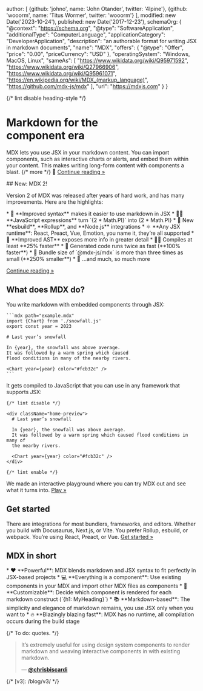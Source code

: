 
  author: [
    {github: 'johno', name: 'John Otander', twitter: '4lpine'},
    {github: 'wooorm', name: 'Titus Wormer', twitter: 'wooorm'}
  ],
  modified: new Date('2023-10-24'),
  published: new Date('2017-12-23'),
  schemaOrg: {
    "@context": "https://schema.org",
    "@type": "SoftwareApplication",
    "additionalType": "ComputerLanguage",
    "applicationCategory": "DeveloperApplication",
    "description": "an authorable format for writing JSX in markdown documents",
    "name": "MDX",
    "offers": {
      "@type": "Offer",
      "price": "0.00",
      "priceCurrency": "USD"
    },
    "operatingSystem": "Windows, MacOS, Linux",
    "sameAs": [
      "https://www.wikidata.org/wiki/Q95971592",
      "https://www.wikidata.org/wiki/Q27966906",
      "https://www.wikidata.org/wiki/Q95961071",
      "https://en.wikipedia.org/wiki/MDX_(markup_language)",
      "https://github.com/mdx-js/mdx"
    ],
    "url": "https://mdxjs.com"
  }
}

{/* lint disable heading-style */}

Markdown for the\
**component era**
=================

MDX lets you use JSX in your markdown content.
You can import components, such as interactive charts or alerts, and embed them
within your content.
This makes writing long-form content with components a blast. {/* more */}
🚀
[Continue reading »][what]

<div className="card big">
  ## New: MDX 2!

  Version 2 of MDX was released after years of hard work, and has many
  improvements.
  Here are the highlights:

  <div className="emoji-list">
    * 📝 **Improved syntax** makes it easier to use markdown in JSX
    * 🧑‍💻 **JavaScript expressions** turn `{2 * Math.PI}` into {2 * Math.PI}
    * 🔌 New **esbuild**, **Rollup**, and **Node.js** integrations
    * ⚛️ **Any JSX runtime**: React, Preact, Vue, Emotion, you name it, they’re
      all supported
    * 🌳 **Improved AST** exposes more info in greater detail
    * 🏃‍♀️ Compiles at least **25% faster**
    * 🚴 Generated code runs twice as fast (**100% faster**)
    * 🚄 Bundle size of `@mdx-js/mdx` is more than three times as small
      (**250% smaller**)
    * 🧵 …and much, so much more
  </div>

  [Continue reading »][v2]
</div>

## What does MDX do?

<div className="big-columns">
  <div>
    You write markdown with embedded components through JSX:

    ```mdx path="example.mdx"
    import {Chart} from './snowfall.js'
    export const year = 2023

    # Last year’s snowfall

    In {year}, the snowfall was above average.
    It was followed by a warm spring which caused
    flood conditions in many of the nearby rivers.

    <Chart year={year} color="#fcb32c" />
    ```
  </div>

  <div>
    It gets compiled to JavaScript that you can use in any framework that
    supports JSX:

    {/* lint disable */}

    <div className="home-preview">
      # Last year’s snowfall

      In {year}, the snowfall was above average.
      It was followed by a warm spring which caused flood conditions in many of
      the nearby rivers.

      <Chart year={year} color="#fcb32c" />
    </div>

    {/* lint enable */}
  </div>
</div>

We made an interactive playground where you can try MDX out and see what it
turns into.
[Play »][playground]

## Get started

There are integrations for most bundlers, frameworks, and editors.
Whether you build with Docusaurus, Next.js, or Vite.
You prefer Rollup, esbuild, or webpack.
You’re using React, Preact, or Vue.
[Get started »][getting-started]

## MDX in short

<div className="emoji-list">
  * ❤️ **Powerful**: MDX blends markdown and JSX syntax to fit perfectly in
    JSX-based projects
  * 💻 **Everything is a component**: Use existing components in your
    MDX and import other MDX files as components
  * 🔧 **Customizable**: Decide which component is rendered for each markdown
    construct (`{h1: MyHeading}`)
  * 📚 **Markdown-based**: The simplicity and elegance of markdown remains,
    you use JSX only when you want to
  * 🔥 **Blazingly blazing fast**: MDX has no runtime, all compilation occurs
    during the build stage
</div>

{/* To do: quotes. */}

> It’s extremely useful for using design system components to render markdown
> and weaving interactive components in with existing markdown.
>
> — [**@chrisbiscardi**][quote]

{/* [v3]: /blog/v3/ */}

[quote]: https://twitter.com/chrisbiscardi/status/1022304288326864896

[what]: /docs/what-is-mdx/

[v2]: /blog/v2/

[playground]: /playground/

[getting-started]: /docs/getting-started/
